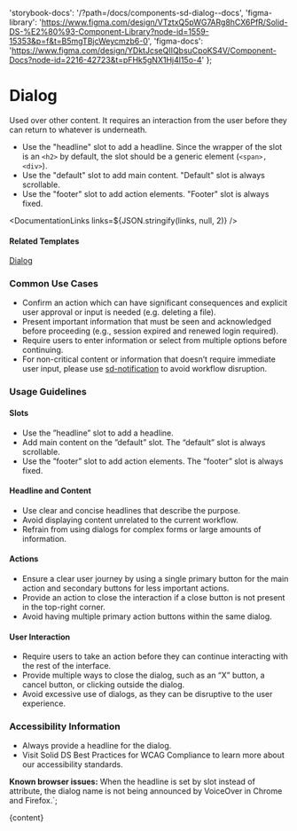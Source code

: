 

  'storybook-docs': '/?path=/docs/components-sd-dialog--docs',
  'figma-library':
    'https://www.figma.com/design/VTztxQ5pWG7ARg8hCX6PfR/Solid-DS-%E2%80%93-Component-Library?node-id=1559-15353&p=f&t=B5mgTBjcWeycmzb6-0',
  'figma-docs':
    'https://www.figma.com/design/YDktJcseQIIQbsuCpoKS4V/Component-Docs?node-id=2216-42723&t=pFHk5gNX1Hj4l15o-4'
};

# Dialog

Used over other content. It requires an interaction from the user before they can return to whatever is underneath.

- Use the "headline" slot to add a headline. Since the wrapper of the slot is an <code>&lt;h2&gt;</code> by default, the slot should be a generic element (<code>&lt;span&gt;, &lt;div&gt;</code>).
- Use the "default" slot to add main content. "Default" slot is always scrollable.
- Use the "footer" slot to add action elements. "Footer" slot is always fixed.

<DefaultStory />

<DocumentationLinks links=${JSON.stringify(links, null, 2)} />

#### Related Templates

[Dialog](/?path=/docs/templates-dialog--docs)

### Common Use Cases

- Confirm an action which can have significant consequences and explicit user approval or input is needed (e.g. deleting a file).
- Present important information that must be seen and acknowledged before proceeding (e.g., session expired and renewed login required).
- Require users to enter information or select from multiple options before continuing.
- For non-critical content or information that doesn’t require immediate user input, please use [sd-notification](/?path=/docs/components-sd-notification--docs) to avoid workflow disruption.

### Usage Guidelines

#### Slots

- Use the ”headline” slot to add a headline.
- Add main content on the ”default” slot. The “default” slot is always scrollable.
- Use the ”footer” slot to add action elements. The “footer” slot is always fixed.

#### Headline and Content

- Use clear and concise headlines that describe the purpose.
- Avoid displaying content unrelated to the current workflow.
- Refrain from using dialogs for complex forms or large amounts of information.

#### Actions

- Ensure a clear user journey by using a single primary button for the main action and secondary buttons for less important actions.
- Provide an action to close the interaction if a close button is not present in the top-right corner.
- Avoid having multiple primary action buttons within the same dialog.

#### User Interaction

- Require users to take an action before they can continue interacting with the rest of the interface.
- Provide multiple ways to close the dialog, such as an “X” button, a cancel button, or clicking outside the dialog.
- Avoid excessive use of dialogs, as they can be disruptive to the user experience.

### Accessibility Information

- Always provide a headline for the dialog.
- Visit <sd-link href="https://www.figma.com/design/YDktJcseQIIQbsuCpoKS4V/Component-Docs?node-id=10708-5011&t=Z1FxSGWkmXG5r5sw-4" target="_blank">Solid DS Best Practices for WCAG Compliance</sd-link> to learn more about our accessibility standards.

<sd-notification variant="warning" open>**Known browser issues:** When the headline is set by slot instead of attribute, the dialog name is not being announced by VoiceOver in Chrome and Firefox.</sd-notification>`;

<Meta title="Components/sd-dialog/Overview" />

<OverviewFormatter story={SdDialogStories.Default}>{content}</OverviewFormatter>
